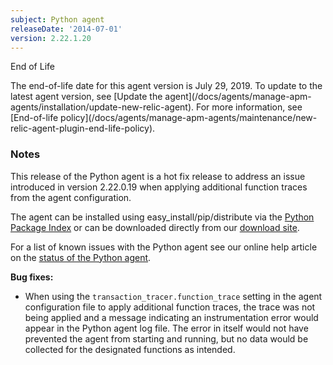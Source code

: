 ```yaml
---
subject: Python agent
releaseDate: '2014-07-01'
version: 2.22.1.20
---
```


End of Life

<Callout variant="important">
  The end-of-life date for this agent version is July 29, 2019. To update to the latest agent version, see [Update the agent](/docs/agents/manage-apm-agents/installation/update-new-relic-agent). For more information, see [End-of-life policy](/docs/agents/manage-apm-agents/maintenance/new-relic-agent-plugin-end-life-policy).
</Callout>

### Notes

This release of the Python agent is a hot fix release to address an issue introduced in version 2.22.0.19 when applying additional function traces from the agent configuration.

The agent can be installed using easy_install/pip/distribute via the [Python Package Index](https://pypi.python.org/pypi/newrelic) or can be downloaded directly from our [download site](http://download.newrelic.com/python_agent/release/).

For a list of known issues with the Python agent see our online help article on the [status of the Python agent](https://newrelic.com/docs/python/status-of-python-agent).

**Bug fixes:**

* When using the `transaction_tracer.function_trace` setting in the agent configuration file to apply additional function traces, the trace was not being applied and a message indicating an instrumentation error would appear in the Python agent log file. The error in itself would not have prevented the agent from starting and running, but no data would be collected for the designated functions as intended.
